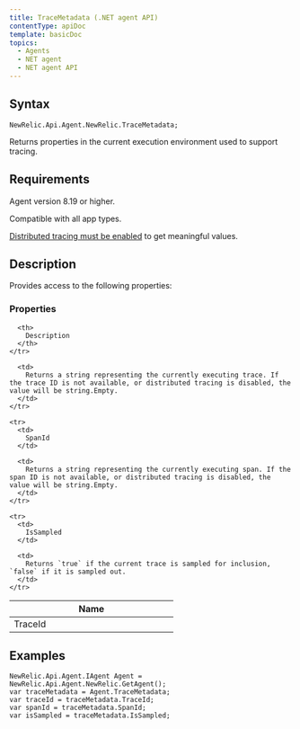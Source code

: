 ```yaml
---
title: TraceMetadata (.NET agent API)
contentType: apiDoc
template: basicDoc
topics:
  - Agents
  - NET agent
  - NET agent API
---
```


## Syntax

```
NewRelic.Api.Agent.NewRelic.TraceMetadata;
```

Returns properties in the current execution environment used to support tracing.

## Requirements

Agent version 8.19 or higher.

Compatible with all app types.

[Distributed tracing must be enabled](https://docs.newrelic.com/docs/agents/net-agent/configuration/net-agent-configuration#distributed_tracing) to get meaningful values.

## Description

Provides access to the following properties:

### Properties

<Table>
  <thead>
    <tr>
      <th width="25%">
        Name
      </th>

      <th>
        Description
      </th>
    </tr>
  </thead>

  <tbody>
    <tr>
      <td>
        TraceId
      </td>

      <td>
        Returns a string representing the currently executing trace. If the trace ID is not available, or distributed tracing is disabled, the value will be string.Empty.
      </td>
    </tr>

    <tr>
      <td>
        SpanId
      </td>

      <td>
        Returns a string representing the currently executing span. If the span ID is not available, or distributed tracing is disabled, the value will be string.Empty.
      </td>
    </tr>

    <tr>
      <td>
        IsSampled
      </td>

      <td>
        Returns `true` if the current trace is sampled for inclusion, `false` if it is sampled out.
      </td>
    </tr>
  </tbody>
</Table>

## Examples

```
NewRelic.Api.Agent.IAgent Agent = NewRelic.Api.Agent.NewRelic.GetAgent();
var traceMetadata = Agent.TraceMetadata;
var traceId = traceMetadata.TraceId;
var spanId = traceMetadata.SpanId;
var isSampled = traceMetadata.IsSampled;
```
